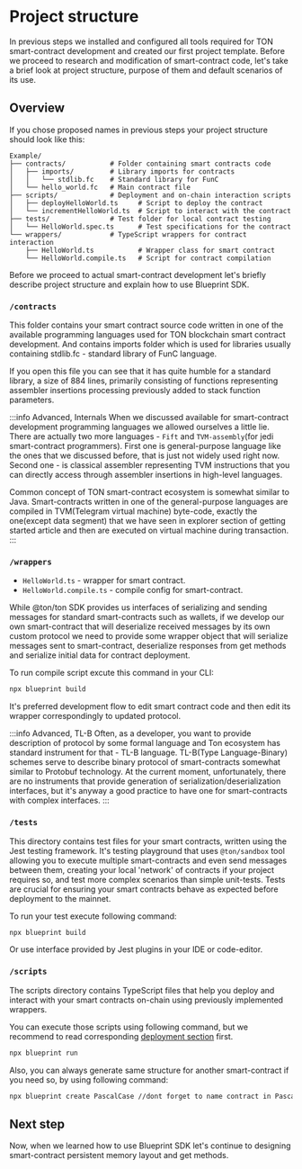 # Project structure

In previous steps we installed and configured all tools required for TON smart-contract development and created our first project template. Before we proceed to research and modification of smart-contract code, let's take a brief look at project structure, purpose of them and default scenarios of its use.


## Overview

If you chose proposed names in previous steps your project structure should look like this:

```
Example/
├── contracts/           # Folder containing smart contracts code
│   ├── imports/         # Library imports for contracts
│   │   └── stdlib.fc    # Standard library for FunC
│   └── hello_world.fc   # Main contract file
├── scripts/             # Deployment and on-chain interaction scripts
│   ├── deployHelloWorld.ts     # Script to deploy the contract
│   └── incrementHelloWorld.ts  # Script to interact with the contract
├── tests/               # Test folder for local contract testing
│   └── HelloWorld.spec.ts      # Test specifications for the contract
└── wrappers/            # TypeScript wrappers for contract interaction
    ├── HelloWorld.ts           # Wrapper class for smart contract
    └── HelloWorld.compile.ts   # Script for contract compilation
```

Before we proceed to actual smart-contract development let's briefly describe project structure and explain how to use Blueprint SDK.

### `/contracts`

This folder contains your smart contract source code written in one of the available programming languages used for TON blockchain smart contract development. And contains imports folder which is used for libraries usually containing stdlib.fc - standard library of FunC language.

If you open this file you can see that it has quite humble for a standard library, a size of 884 lines, primarily consisting of functions representing assembler insertions processing previously added to stack function parameters.

:::info Advanced, Internals
When we discussed available for smart-contract development programming languages we allowed ourselves a little lie. There are actually two more languages - `Fift` and `TVM-assembly`(for jedi smart-contract programmers). First one is general-purpose language like the ones that we discussed before, that is just not widely used right now. Second one - is classical assembler representing TVM instructions that you can directly access through assembler insertions in high-level languages.

Common concept of TON smart-contract ecosystem is somewhat similar to Java. Smart-contracts written in one of the general-purpose languages are compiled in TVM(Telegram virtual machine) byte-code, exactly the one(except data segment) that we have seen in explorer section of getting started article and then are executed on virtual machine during transaction.
:::

### `/wrappers`

- `HelloWorld.ts` - wrapper for smart contract.
- `HelloWorld.compile.ts` - compile config for smart-contract.


While @ton/ton SDK provides us interfaces of serializing and sending messages for standard smart-contracts such as wallets, if we develop our own smart-contract that will deserialize received messages by its own custom protocol we need to provide some wrapper object that will serialize messages sent to smart-contract, deserialize responses from get methods and serialize initial data for contract deployment.

To run compile script excute this command in your CLI:

```bash
npx blueprint build
```

It's preferred development flow to edit smart contract code and then edit its wrapper correspondingly to updated protocol.

:::info Advanced, TL-B
Often, as a developer, you want to provide description of protocol by some formal language and Ton ecosystem has standard instrument for that - TL-B language. TL-B(Type Language-Binary) schemes serve to describe binary protocol of smart-contracts somewhat similar to Protobuf technology. At the current moment, unfortunately, there are no instruments that provide generation of serialization/deserialization interfaces, but it's anyway a good practice to have one for smart-contracts with complex interfaces.
:::


### `/tests`

This directory contains test files for your smart contracts, written using the Jest testing framework. It's testing playground that uses `@ton/sandbox` tool allowing you to execute multiple smart-contracts and even send messages between them, creating your local 'network' of contracts if your project requires so, and test more complex scenarios than simple unit-tests. Tests are crucial for ensuring your smart contracts behave as expected before deployment to the mainnet.

To run your test execute following command: 

```bash
npx blueprint build
```

Or use interface provided by Jest plugins in your IDE or code-editor.


### `/scripts`

The scripts directory contains TypeScript files that help you deploy and interact with your smart contracts on-chain using previously implemented wrappers.

You can execute those scripts using following command, but we recommend to read corresponding [deployment section](/ref/to/deployment/section) first.

```bash
npx blueprint run 
```

Also, you can always generate same structure for another smart-contract if you need so, by using following command:

```bash
npx blueprint create PascalCase //dont forget to name contract in PascalCase
```

## Next step

Now, when we learned how to use Blueprint SDK let's continue to designing smart-contract persistent memory layout and get methods.

